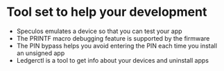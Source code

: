 
# Tool set to help your development

- Speculos emulates a device so that you can test your app
- The PRINTF macro debugging feature is supported by the firmware
- The PIN bypass helps you avoid entering the PIN each time you install an unsigned app
- Ledgerctl is a tool to get info about your devices and uninstall apps


<Cards num={2}>
  <Card
    title="Speculos emulator"
    href="/ledger-devices/device-app/tools/speculos"
  />
  <Card
    title="Printf"
    href="/ledger-devices/device-app/tools/printf"
  />
  <Card
    title="PIN bypass"
    href="/ledger-devices/device-app/tools/pin-bypass"
  />
  <Card
    title="Manage your device with ledgerctl"
    href="/ledger-devices/device-app/tools/ledgerctl"
  />
</Cards>
